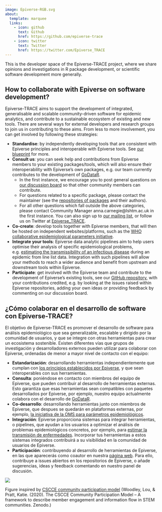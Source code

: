 ```yaml
---
image: Epiverse-RGB.svg
about:
  template: marquee
  links:
    - icon: github
      text: Github
      href: https://github.com/epiverse-trace
    - icon: twitter
      text: Twitter
      href: https://twitter.com/Epiverse_TRACE
---
```


This is the developer space of the Epiverse-TRACE project, where we share opinions and investigations in R package development, or scientific software development more generally.

## How to collaborate with Epiverse on software development?

Epiverse-TRACE aims to support the development of integrated, generalisable and scalable community-driven software for epidemic analytics, and contribute to a sustainable ecosystem of existing and new tools. There are several ways for external developers and research groups to join us in contributing to these aims. From less to more involvement, you can get involved by following these strategies:

- **Standardise**: by independently developing tools that are consistent with Epiverse principles and interoperable with Epiverse tools. See [our blueprint](https://epiverse-trace.github.io/blueprints/principles.html#community-health) for more.
- **Consult us**: you can seek help and contributions from Epiverse members to your existing packages/tools, which will also ensure their interoperability with Epiverse’s own packages, e.g. our team currently contributes to the development of [GoDataR](https://github.com/WorldHealthOrganization/godataR/).
  - In the first instance, we encourage you to post general questions on [our discussion board](https://github.com/orgs/epiverse-trace/discussions) so that other community members can contribute. 
  - For questions related to a specific package, please contact the maintainer (see the [repositories of packages](https://github.com/orgs/epiverse-trace/repositories) and their authors). 
  - For all other questions which fall outside the above categories, please contact Community Manager anna.carnegie@lshtm.ac.uk in the first instance. 
You can also sign up to [our mailing list](https://data.org/initiatives/epiverse/our-community/), or follow us on Twitter at [Epiverse_TRACE](https://twitter.com/Epiverse_TRACE).
- **Co-create**: develop tools together with Epiverse members, that will then be hosted on independent websites/platforms, such as the [WHO collaborative epidemiological parameters initiative](https://github.com/WorldHealthOrganization/collaboratory-epiparameter-community).
- **Integrate your tools**: Epiverse data analytic pipelines aim to help users optimise their analysis of specific epidemiological problems, e.g. [estimating the transmissibility of an infectious disease](https://github.com/epiverse-trace/episoap) during an epidemic from line list data. Integration with such pipelines will allow your methods to reach a wider audience and benefit from upstream and downstream tools within Epiverse.
- **Participate**: get involved with the Epiverse team and contribute to the development of Epiverse's existing tools, see our [GitHub repository](https://github.com/epiverse-trace), with your contributions credited, e.g. by looking at the issues raised within Epiverse repositories, adding your own ideas or providing feedback by commenting on our discussion board.

## ¿Cómo colaborar en el desarrollo de software con Epiverse-TRACE?

El objetivo de Epiverse-TRACE es promover el desarrollo de software para análisis epidemiológico que sea generalizable, escalable y dirigido por la comunidad de usuarios, y que se integre con otras herramientas para crear un ecosistema sostenible. Existen diferentes vías que grupos de investigación y desarrolladores externos pueden utilizar para colaborar con Epiverse, ordenadas de menor a mayor nivel de contacto con el equipo: 

- **Estandarización**: desarrollando herramientas independientemente que cumplan con [los principios establecidos por Epiverse](https://epiverse-trace.github.io/blueprints/principles.html#community-health), y que sean interoperables con sus herramientas.
- **Consulta**: poniéndose en contacto con miembros del equipo de Epiverse, que pueden contribuir al desarrollo de herramientas externas. Esto garantiza que esas herramientas sean compatibles con paquetes desarrollados por Epiverse, por ejemplo, nuestro equipo actualmente colabora con el desarrollo de [GoDataR](https://github.com/WorldHealthOrganization/godataR/).
- **Co-desarrollo**: desarrollando herramientas junto con miembros de Epiverse, que despues se quedarán en plataformas externas, por ejemplo, [la iniciativa de la OMS para parámetros epidemiológicos](https://github.com/WorldHealthOrganization/collaboratory-epiparameter-community).  
- **Integración**: Epiverse proporciona sistemas para integrar herramientas, o pipelines, que ayudan a los usuarios a optimizar el análisis de problemas epidemiológicos concretos, por ejemplo, para [estimar la transmisión de enfermedades](https://github.com/epiverse-trace/episoap). Incorporar tus herramientas a estos sistemas integrados contribuirá a su visibilidad en la comunidad de usuarios de Epiverse.
- **Participación**: contribuyendo al desarrollo de herramientas de Epiverse, en las que aparecerás como coautor en nuestra [página web](https://github.com/epiverse-trace). Para ello, contribuye a issues abiertos en los repositorios de Epiverse, o añade sugerencias, ideas y feedback comentando en nuestro panel de discusión.

![](contribution_figure.png)

Figure inspired by [CSCCE community participation model](https://doi.org/10.5281/zenodo.3997802) (Woodley, Lou, & Pratt, Katie. (2020). The CSCCE Community Participation Model – A framework to describe member engagement and information flow in STEM communities. Zenodo.)